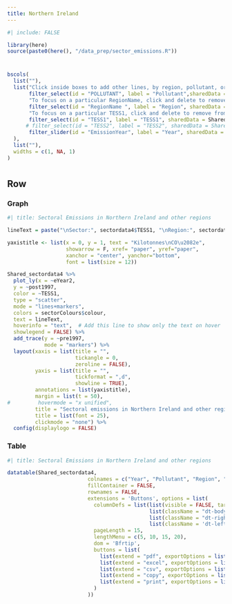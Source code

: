 ```yaml
---
title: Northern Ireland
---
```


```r
#| include: FALSE

library(here)
source(paste0(here(), "/data_prep/sector_emissions.R"))

```

# {.sidebar}

```r
bscols(
  list(""),
  list("Click inside boxes to add other lines, by region, pollutant, or sector. (All) represents the total of all gas types added together. Click below to add other gas types to the line graph and delete (All Aggregated) to remove it from the line graph",
       filter_select(id = "POLLUTANT", label = "Pollutant",sharedData = Shared_sectordata4, group = ~Pollutant, selected = "(All Aggregated)"),
       "To focus on a particular RegionName, click and delete to remove from the line graph",
       filter_select(id = "RegionName ", label = "Region", sharedData = Shared_sectordata4, group = ~RegionName, selected = "Northern Ireland" ),
       "To focus on a particular TESS1, click and delete to remove from the line graph",
       filter_select(id = "TESS1", label = "TESS1", sharedData = Shared_sectordata4, group = ~TESS1, selected = c("Agriculture", "Buildings and product uses", "Domestic transport", "Electricity supply", "Fuel supply", "Industry", "LULUCF", "Waste")),
      # filter_select(id = "TESS2", label = "TESS2", sharedData = Shared_sectordata4, group = ~TESS2),
       filter_slider(id = "EmissionYear", label = "Year", sharedData = Shared_sectordata4, column = ~EmissionYear, timeFormat = "%Y")
  ),
  list(""),
  widths = c(1, NA, 1)
)
```

#

## Row {.tabset}

### Graph

```r
#| title: Sectoral Emissions in Northern Ireland and other regions

lineText = paste("\nSector:", sectordata4$TESS1, "\nRegion:", sectordata4$RegionName, "\nEmission:", sectordata4$Emission)

yaxistitle <- list(x = 0, y = 1, text = "Kilotonnes\nCO\u2082e", 
                   showarrow = F, xref= "paper", yref="paper", 
                   xanchor = "center", yanchor="bottom",
                   font = list(size = 12))

Shared_sectordata4 %>%
  plot_ly(x = ~eYear2,
  y = ~post1997,
  color = ~TESS1,
  type = "scatter",
  mode = "lines+markers",
  colors = sectorColours$colour,
  text = lineText,
  hoverinfo = "text",  # Add this line to show only the text on hover
  showlegend = FALSE) %>%
  add_trace(y = ~pre1997,
            mode = "markers") %>%
  layout(xaxis = list(title = "",
                      tickangle = 0,
                      zeroline = FALSE),
         yaxis = list(title = "",
                      tickformat = ",d",
                      showline = TRUE),
         annotations = list(yaxistitle),
         margin = list(t = 50),
#         hovermode = "x unified",
         title = "Sectoral emissions in Northern Ireland and other regions",
         title = list(font = 25),
         clickmode = "none") %>%
  config(displaylogo = FALSE)

```

### Table

```r
#| title: Sectoral Emissions in Northern Ireland and other regions

datatable(Shared_sectordata4,
                          colnames = c("Year", "Pollutant", "Region", "Sector", "CO\u2082 Equivalents (kilotonnes CO\u2082e)"),
                          fillContainer = FALSE,
                          rownames = FALSE,
                          extensions = 'Buttons', options = list(
                            columnDefs = list(list(visible = FALSE, targets = 5:8),
                                              list(className = "dt-body-right", targets = c(0,4)),
                                              list(className = "dt-right", targets = c(0,4)),
                                              list(className = 'dt-left', targets = "_all")),
                            pageLength = 15,
                            lengthMenu = c(5, 10, 15, 20),
                            dom = 'Bfrtip',
                            buttons = list(
                              list(extend = "pdf", exportOptions = list(columns = ":visible")),
                              list(extend = "excel", exportOptions = list(columns = ":visible")),
                              list(extend = "csv", exportOptions = list(columns = ":visible")),
                              list(extend = "copy", exportOptions = list(columns = ":visible")),
                              list(extend = "print", exportOptions = list(columns = ":visible"))
                            )
                          ))
```
